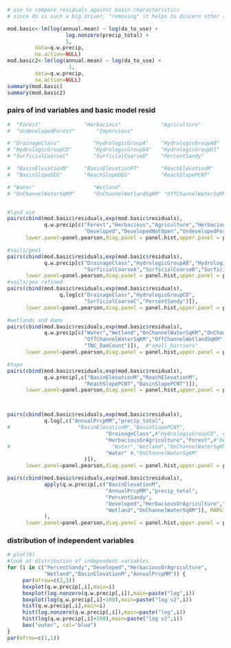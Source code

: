 

```r
# use to compare residuals against basin characteristics
# since da is such a big driver, "removing" it helps to discern other relationships

mod.basic<-lm(log(annual.mean) ~ log(da_to_use) +               
                   log.nonzero(precip_total) + 
                   1,
         data=q.w.precip,
         na.action=NULL)
mod.basic2<-lm(log(annual.mean) ~ log(da_to_use) +
                    1,
         data=q.w.precip,
         na.action=NULL)
summary(mod.basic)
summary(mod.basic2)
```

### pairs of ind variables and basic model resid
```r

#  "Forest"              "Herbacious"             "Agriculture"             "HerbaciousOrAgriculture" "Developed"            "DevelopedNotOpen"       
#  "UndevelopedForest"       "Impervious"    

# "DrainageClass"           "HydrologicGroupA"    "HydrologicGroupAB"      
# "HydrologicGroupCD"       "HydrologicGroupD4"   "HydrologicGroupD1"       "SurficialCoarseA"        "SurficialCoarseB"       
# "SurficialCoarseC"        "SurficialCoarseD"    "PercentSandy"    

#  "BasinElevationM"     "BasinElevationFT"       "ReachElevationM"         "ReachElevationFT"
#  "BasinSlopeDEG"       "ReachSlopeDEG"          "ReachSlopePCNT"          "BasinSlopePCNT"

# "Water"                   "Wetland"             
# "OnChannelWaterSqKM"      "OnChannelWetlandSqKM" "OffChannelWaterSqKM"     "OffChannelWetlandSqKM"   


#land use
pairs(cbind(mod.basic$residuals,exp(mod.basic$residuals),
            q.w.precip[c("Forest","Herbacious","Agriculture","HerbaciousOrAgriculture",
                         "Developed","DevelopedNotOpen","UndevelopedForest","Impervious")]),
      lower.panel=panel.pearson,diag.panel = panel.hist,upper.panel = panel.smooth,main="land use") 

#soils/geol
pairs(cbind(mod.basic$residuals,exp(mod.basic$residuals),
            q.w.precip[c("DrainageClass","HydrologicGroupAB","HydrologicGroupCD","HydrologicGroupD1",
                         "SurficialCoarseA","SurficialCoarseB","SurficialCoarseC","SurficialCoarseD","PercentSandy")]),
      lower.panel=panel.pearson,diag.panel = panel.hist,upper.panel = panel.smooth,main="soils & geo") 
#soils/geo refined
pairs(cbind(mod.basic$residuals,exp(mod.basic$residuals),
                 q.log[c("DrainageClass","HydrologicGroupCD",
                         "SurficialCoarseC","PercentSandy")]),
      lower.panel=panel.pearson,diag.panel = panel.hist,upper.panel = panel.smooth,main="soils & geo") 

#wetlands and dams
pairs(cbind(mod.basic$residuals,exp(mod.basic$residuals),
            q.w.precip[c("Water","Wetland","OnChannelWaterSqKM","OnChannelWetlandSqKM",
                         "OffChannelWaterSqKM","OffChannelWetlandSqKM",
                         "TNC_DamCount")]),  #"small_barriers"
      lower.panel=panel.pearson,diag.panel = panel.hist,upper.panel = panel.smooth,,main="wetlands & dams") 

#topo
pairs(cbind(mod.basic$residuals,exp(mod.basic$residuals),
            q.w.precip[,c("BasinElevationM","ReachElevationM",
                         "ReachSlopePCNT","BasinSlopePCNT")]),
      lower.panel=panel.pearson,diag.panel = panel.hist,upper.panel = panel.smooth,main="topo") 



pairs(cbind(mod.basic$residuals,exp(mod.basic$residuals),
            q.log[,c("AnnualPrcpMM","precip_total",
#                      "BasinElevationM","BasinSlopePCNT",
                                "DrainageClass",#"HydrologicGroupCD", #"PercentSandy",
                                "HerbaciousOrAgriculture","Forest",#"Developed",
#                                 "Water","Wetland","OnChannelWaterSqKM","OnChannelWetlandSqKM","OffChannelWaterSqKM","OffChannelWetlandSqKM" 
                                "Water" #,"OnChannelWaterSqKM" 
                         )]),
      lower.panel=panel.pearson,diag.panel = panel.hist,upper.panel = panel.smooth,main="selected basin char") 

pairs(cbind(mod.basic$residuals,exp(mod.basic$residuals),
            apply(q.w.precip[,c("BasinElevationM",
                                "AnnualPrcpMM","precip_total",
                                "PercentSandy",
                                "Developed","HerbaciousOrAgriculture","Forest",
                                "Wetland","OnChannelWaterSqKM")], MARGIN=c(1,2),FUN=function(x) {if (x>0) log(x) else 0})
            ),
      lower.panel=panel.pearson,diag.panel = panel.hist,upper.panel = panel.smooth,main="selected basin char log scale") 

```

### distribution of independent variables
```r
# plot(0)
#look at distribution of independent variables 
for (i in c("PercentSandy","Developed","HerbaciousOrAgriculture",
            "Wetland","BasinElevationM","AnnualPrcpMM")) {
     par(mfrow=c(2,3))
     boxplot(q.w.precip[,i],main=i)
     boxplot(log.nonzero(q.w.precip[,i]),main=paste("log",i))
     boxplot(log(q.w.precip[,i]+100),main=paste("log v2",i))
     hist(q.w.precip[,i],main=i)
     hist(log.nonzero(q.w.precip[,i]),main=paste("log",i))
     hist(log(q.w.precip[,i]+100),main=paste("log v2",i))
     box("outer", col="blue")
}
par(mfrow=c(1,1))

```

